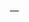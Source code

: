 <includeonly>&nbsp;&mdash;</span> <span class="nowrap"></includeonly><noinclude>{{documentation}}<!-- 在 /doc 加入分類和interwiki --></noinclude>